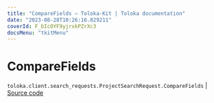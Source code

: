 ```yaml
---
title: "CompareFields — Toloka-Kit | Toloka documentation"
date: "2023-08-28T10:26:16.829211"
coverId: F_bIcOYF9yjrxkPZrXc3
docsMenu: "tkitMenu"
---
```


# CompareFields

`toloka.client.search_requests.ProjectSearchRequest.CompareFields` | [Source code](https://github.com/Toloka/toloka-kit/blob/v1.2.1/src/client/search_requests.py#L194)